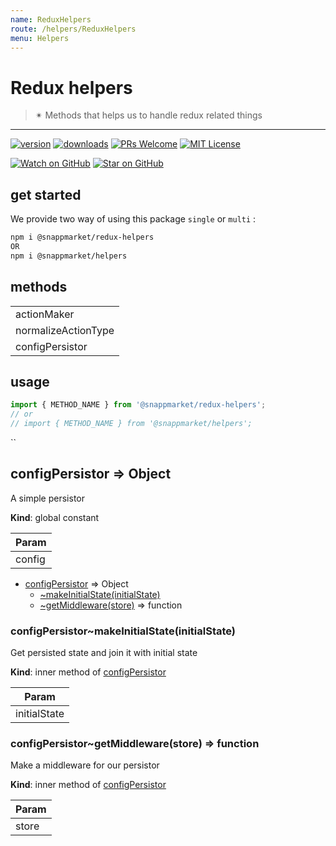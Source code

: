 ```yaml
---
name: ReduxHelpers
route: /helpers/ReduxHelpers
menu: Helpers
---
```



# Redux helpers
> ✴ Methods that helps us to handle redux related things
----

[![version](https://img.shields.io/npm/v/@snappmarket/redux-helpers.svg?style=flat-square)](https://www.npmjs.com/package/@snappmarket/redux-helpers)
[![downloads](https://img.shields.io/npm/dm/@snappmarket/redux-helpers.svg?style=flat-square)](http://www.npmtrends.com/@snappmarket/redux-helpers)
[![PRs Welcome](https://img.shields.io/badge/PRs-welcome-brightgreen.svg?style=flat-square)](http://makeapullrequest.com)
[![MIT License](https://img.shields.io/npm/l/@snappmarket/redux-helpers.svg?style=flat-square)](https://github.com/snappmarket/frontend-toolbox/tree/master/packages/useDidUpdateEffect/blob/master/LICENSE.md)

[![Watch on GitHub](https://img.shields.io/github/watchers/snappmarket/frontend-toolbox.svg?style=social)](https://github.com/snappmarket/frontend-toolbox/watchers)
[![Star on GitHub](https://img.shields.io/github/stars/snappmarket/frontend-toolbox.svg?style=social)](https://github.com/snappmarket/frontend-toolbox/stargazers)

## get started 
We provide two way of using this package `single` or `multi` :
```bash
npm i @snappmarket/redux-helpers
OR
npm i @snappmarket/helpers
```

## methods
|        |
| ------ |
| actionMaker                                                 |  
| normalizeActionType                                                 |  
| configPersistor                                                 |  

## usage 
```javascript
import { METHOD_NAME } from '@snappmarket/redux-helpers';
// or 
// import { METHOD_NAME } from '@snappmarket/helpers';
```
``


<a name="configPersistor"></a>

## configPersistor ⇒ Object
A simple persistor

**Kind**: global constant  

| Param |
| --- |
| config | 


* [configPersistor](#configPersistor) ⇒ Object
    * [~makeInitialState(initialState)](#configPersistor..makeInitialState)
    * [~getMiddleware(store)](#configPersistor..getMiddleware) ⇒ function

<a name="configPersistor..makeInitialState"></a>

### configPersistor~makeInitialState(initialState)
Get persisted state and join it with initial state

**Kind**: inner method of [configPersistor](#configPersistor)  

| Param |
| --- |
| initialState | 

<a name="configPersistor..getMiddleware"></a>

### configPersistor~getMiddleware(store) ⇒ function
Make a middleware for our persistor

**Kind**: inner method of [configPersistor](#configPersistor)  

| Param |
| --- |
| store | 

